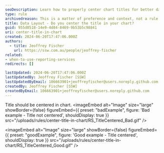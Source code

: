 ```yaml
---
seoDescription: Learn how to properly center chart titles for better data visualization and professional reporting.
type: rule
archivedreason: This is a matter of preference and context, not a rule.
title: Data Layout - Do you center the title in your chart?
guid: 955d0518-14e9-4d84-8469-9b53b5c98841
uri: center-title-in-chart
created: 2024-06-20T17:47:06.000Z
authors:
  - title: Jeoffrey Fischer
    url: https://ssw.com.au/people/jeoffrey-fischer
related:
- when-to-use-reporting-services
redirects: []

lastUpdated: 2024-06-20T17:47:06.000Z
lastUpdatedBy: Jeoffrey Fischer [SSW]
lastUpdatedByEmail: 106663901+jeoffreyfischer@users.noreply.github.com
createdBy: Jeoffrey Fischer [SSW]
createdByEmail: 106663901+jeoffreyfischer@users.noreply.github.com
---
```


Title should be centered in chart.
<imageEmbed
  alt="Image"
  size="large"
  showBorder={false}
  figureEmbed={{
    preset: "badExample",
    figure: 'Bad example - Title not centered',
    shouldDisplay: true
  }}
  src="/uploads/rules/center-title-in-chart/RS_TitleCentered_Bad.gif"
/>

<imageEmbed
  alt="Image"
  size="large"
  showBorder={false}
  figureEmbed={{
    preset: "goodExample",
    figure: 'Good example - Title centered',
    shouldDisplay: true
  }}
  src="/uploads/rules/center-title-in-chart/RS_TitleCentered_Good.gif"
/>
